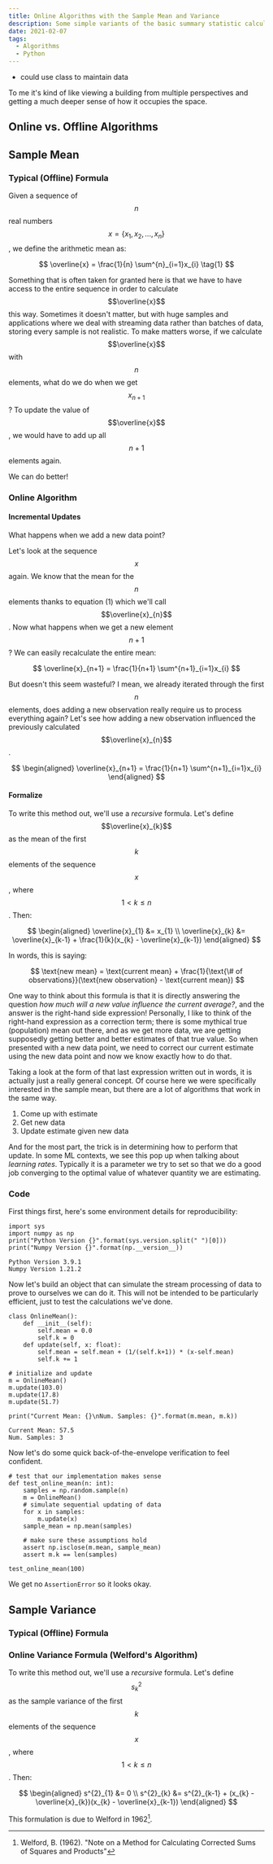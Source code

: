 ```yaml
---
title: Online Algorithms with the Sample Mean and Variance
description: Some simple variants of the basic summary statistic calculations
date: 2021-02-07
tags:
  - Algorithms
  - Python
---
```


- could use class to maintain data


To me it's kind of like viewing a building from multiple perspectives and getting a much deeper sense of how it occupies the space.

## Online vs. Offline Algorithms


## Sample Mean

### Typical (Offline) Formula

Given a sequence of $$n$$ real numbers $$x=\{x_{1}, x_{2}, ..., x_{n}\}$$, we define the arithmetic mean as:

$$
\overline{x} = \frac{1}{n} \sum^{n}_{i=1}x_{i} \tag{1}
$$

Something that is often taken for granted here is that we have to have access to the entire sequence in order to 
calculate $$\overline{x}$$ this way. Sometimes it doesn't matter, but with huge samples and applications where 
we deal with streaming data rather than batches of data, storing every sample is not realistic. To make matters 
worse, if we calculate $$\overline{x}$$ with $$n$$ elements, what do we do when we get $$x_{n+1}$$? To update 
the value of $$\overline{x}$$, we would have to add up all $$n+1$$ elements again. 

We can do better!

### Online Algorithm

#### Incremental Updates

What happens when we add a new data point?

Let's look at the sequence $$x$$ again. We know that the mean for the $$n$$ elements thanks to equation (1) 
which we'll call $$\overline{x}_{n}$$. Now what happens when we get a new element $$n+1$$? We can easily 
recalculate the entire mean:

$$
\overline{x}_{n+1} = \frac{1}{n+1} \sum^{n+1}_{i=1}x_{i}
$$

But doesn't this seem wasteful? I mean, we already iterated through the first $$n$$ elements, does adding a new 
observation really require us to process everything again? Let's see how adding a new observation influenced 
the previously calculated $$\overline{x}_{n}$$.

$$
\begin{aligned}
\overline{x}_{n+1} = \frac{1}{n+1} \sum^{n+1}_{i=1}x_{i}
\end{aligned}
$$



#### Formalize

To write this method out, we'll use a *recursive* formula. Let's define $$\overline{x}_{k}$$ as the mean of 
the first $$k$$ elements of the sequence $$x$$, where $$1 < k \leq n$$. Then:

$$
\begin{aligned}
\overline{x}_{1} &= x_{1} \\
\overline{x}_{k} &= \overline{x}_{k-1} + \frac{1}{k}(x_{k} - \overline{x}_{k-1})
\end{aligned}
$$

In words, this is saying:

$$
\text{new mean} = \text{current mean} + \frac{1}{\text{\# of observations}}(\text{new observation} - \text{current mean})
$$

One way to think about this formula is that it is directly answering the question *how much will a new value 
influence the current average?*, and the answer is the right-hand side expression! Personally, I like to think 
of the right-hand expression as a correction term; there is some mythical true (population) mean out there, and 
as we get more data, we are getting supposedly getting better and better estimates of that true value. So when 
presented with a new data point, we need to correct our current estimate using the new data point and now we know 
exactly how to do that.

Taking a look at the form of that last expression written out in words, it is actually just a really general concept.
Of course here we were specifically interested in the sample mean, but there are a lot of algorithms that work in the 
same way.

1. Come up with estimate
2. Get new data
3. Update estimate given new data

And for the most part, the trick is in determining how to perform that update. In some ML contexts, we see this 
pop up when talking about *learning rates*. Typically it is a parameter we try to set so that we do a good job 
converging to the optimal value of whatever quantity we are estimating.

### Code

First things first, here's some environment details for reproducibility:

```python:title=Version&nbsp;Check
import sys
import numpy as np
print("Python Version {}".format(sys.version.split(" ")[0]))
print("Numpy Version {}".format(np.__version__))
```
```:title=Output noLineNumbers
Python Version 3.9.1
Numpy Version 1.21.2
```

Now let's build an object that can simulate the stream processing of data to prove to ourselves we can do it. 
This will not be intended to be particularly efficient, just to test the calculations we've done.

```python:title=Online&nbsp;Mean
class OnlineMean():
    def __init__(self):
        self.mean = 0.0
        self.k = 0
    def update(self, x: float):
        self.mean = self.mean + (1/(self.k+1)) * (x-self.mean)
        self.k += 1

# initialize and update
m = OnlineMean()
m.update(103.0)
m.update(17.8)
m.update(51.7)

print("Current Mean: {}\nNum. Samples: {}".format(m.mean, m.k))
```
```:title=Output noLineNumbers
Current Mean: 57.5
Num. Samples: 3
```
 
Now let's do some quick back-of-the-envelope verification to feel confident.

```python:title=Verify
# test that our implementation makes sense
def test_online_mean(n: int):
    samples = np.random.sample(n)
    m = OnlineMean()
    # simulate sequential updating of data
    for x in samples:
        m.update(x)
    sample_mean = np.mean(samples)
    
    # make sure these assumptions hold
    assert np.isclose(m.mean, sample_mean)
    assert m.k == len(samples)

test_online_mean(100)
```

We get no `AssertionError` so it looks okay.


## Sample Variance

### Typical (Offline) Formula


### Online Variance Formula (Welford's Algorithm)

To write this method out, we'll use a *recursive* formula. Let's define $$s^{2}_{k}$$ as the sample variance 
of the first $$k$$ elements of the sequence $$x$$, where $$1 < k \leq n$$. Then:

$$
\begin{aligned}
s^{2}_{1} &= 0 \\
s^{2}_{k} &= s^{2}_{k-1} + (x_{k} - \overline{x}_{k})(x_{k} - \overline{x}_{k-1})
\end{aligned}
$$

This formulation is due to Welford in 1962[^1].


[^1]: Welford, B. (1962). "Note on a Method for Calculating Corrected Sums of Squares and Products"
